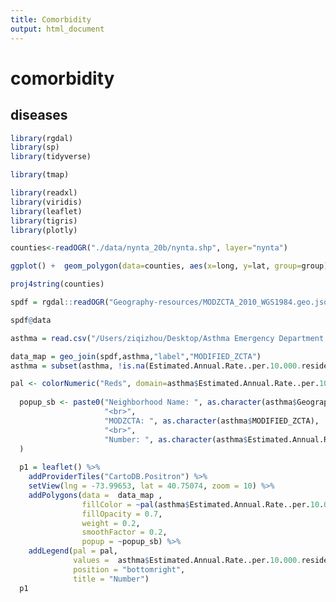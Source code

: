 ```yaml
---
title: Comorbidity
output: html_document
---
```


# comorbidity

## diseases


```r
library(rgdal)
library(sp)
library(tidyverse)

library(tmap)  

library(readxl)
library(viridis)
library(leaflet)
library(tigris)
library(plotly)


```

```r
counties<-readOGR("./data/nynta_20b/nynta.shp", layer="nynta")

ggplot() +  geom_polygon(data=counties, aes(x=long, y=lat, group=group))

proj4string(counties)
```


```r
spdf = rgdal::readOGR("Geography-resources/MODZCTA_2010_WGS1984.geo.json")

spdf@data

asthma = read.csv("/Users/ziqizhou/Desktop/Asthma Emergency Department Visits (Adults).csv")

data_map = geo_join(spdf,asthma,"label","MODIFIED_ZCTA")
asthma = subset(asthma, !is.na(Estimated.Annual.Rate..per.10.000.residents.))

pal <- colorNumeric("Reds", domain=asthma$Estimated.Annual.Rate..per.10.000.residents.)
  
  popup_sb <- paste0("Neighborhood Name: ", as.character(asthma$Geography),
                     "<br>", 
                     "MODZCTA: ", as.character(asthma$MODIFIED_ZCTA),
                     "<br>", 
                     "Number: ", as.character(asthma$Estimated.Annual.Rate..per.10.000.residents.)
  )
  
  p1 = leaflet() %>%
    addProviderTiles("CartoDB.Positron") %>%
    setView(lng = -73.99653, lat = 40.75074, zoom = 10) %>% 
    addPolygons(data =  data_map , 
                fillColor = ~pal(asthma$Estimated.Annual.Rate..per.10.000.residents.), 
                fillOpacity = 0.7, 
                weight = 0.2, 
                smoothFactor = 0.2, 
                popup = ~popup_sb) %>%
    addLegend(pal = pal, 
              values =  asthma$Estimated.Annual.Rate..per.10.000.residents., 
              position = "bottomright", 
              title = "Number")
  p1
```



